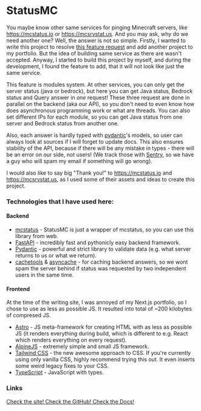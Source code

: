 <script lang="ts">import Icon from '@iconify/svelte';</script>

# StatusMC

You maybe know other same services for pinging Minecraft servers, like https://mcstatus.io or https://mcsrvstat.us.
And you may ask, why do we need another one? Well, the answer is not so simple. Firstly, I wanted to write this project
to resolve [this feature request](https://github.com/py-mine/mcstatus/issues/157) and add another project to my portfolio.
But the idea of building same service as there are wasn't accepted. Anyway, I started to build this project by myself,
and during the development, I found the feature to add, that it will not look like just the same service.

This feature is modules system. At other services, you can only get the server status (java or bedrock), but here you can
get Java status, Bedrock status and Query answer in *one* request! These three request are done in parallel on the backend
(aka our API), so you don't need to even know how does asynchronous programming work or what are threads. You can also
set different IPs for each module, so you can get Java status from one server and Bedrock status from another one.

Also, each answer is hardly typed with [pydantic](https://docs.pydantic.dev)'s models, so user can always look at sources
if I will forget to update docs. This also ensures stability of the API, because if there will be any mistake in
types - there will be an error on our side, not users! (We track those with [Sentry](https://sentry.io), so we have a guy who will spam my email if something will go wrong).

I would also like to say big "Thank you!" to https://mcstatus.io and https://mcsrvstat.us, as I used some of their assets
and ideas to create this project.

### Technologies that I have used here:

#### Backend

- [mcstatus](/mcstatus) - StatusMC is just a wrapper of mcstatus, so you can use this library from web.
- [FastAPI](https://fastapi.tiangolo.com/) - incredibly fast and pythonicly easy backend framework.
- [Pydantic](https://docs.pydantic.dev/latest/) - powerful and strict library to validate data (e.g. what server returns to us or what we return).
- [cachetools](https://pypi.org/project/cachetools/) & [asyncache](https://pypi.org/project/asyncache/) - for caching backend answers, so we wont spam the server behind if status was requested by two independent users in the same time.

#### Frontend

At the time of the writing site, I was annoyed of my Next.js portfolio, so I chose to use as less as possible JS. It resulted into total of ~200 kilobytes of compresed JS.

- [Astro](https://astro.build/) - JS meta-framework for creating HTML with as less as possible JS (it renders everything during build, which is different to e.g. React which renders everything on every request).
- [AlpineJS](https://alpinejs.dev/) - extremely simple and small JS framework.
- [Tailwind CSS](https://tailwindcss.com) - the new awesome approach to CSS. If you're currently using only vanilla CSS, highly recommend trying this out. It even inserts some weird legacy fixes to your CSS.
- [TypeScript](https://www.typescriptlang.org) - JavaScript with types.

### Links

<a href="https://statusmc.perchun.it" class="btn variant-filled">
	Check the site!
</a>

<a href="https://github.com/StatusMC" class="btn variant-filled">
	<Icon icon="mdi:github" />
	Check the GitHub!
</a>

<a href="https://statusmc.perchun.it/api" class="btn variant-filled">
	Check the Docs!
</a>

